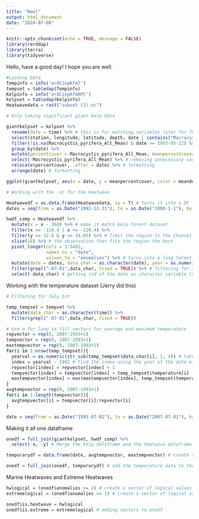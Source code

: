 ```yaml
---
title: "Neel"
output: html_document
date: "2024-07-08"
---
```


```r
knitr::opts_chunk$set(echo = TRUE, message = FALSE)
library(rerddap)
library(terra)
library(tidyverse)
```

Hello, have a good day! I hope you are well.
```r
#Loading Data
Tempinfo = info('erdCinpKfmT')
tempset = tabledap(Tempinfo)
Kelpinfo = info('erdCinpKfmRPC')
kelpset = tabledap(Kelpinfo)
Heatwavedata = rast("subset (1).nc")
```

```r
# Only taking significant giant kelp data

giantkelpset = kelpset %>%
  rename(date = time) %>% # this is for matching variables later for full_join
  select(station, longitude, latitude, depth, date | contains("Macrocystis_pyrifera")) %>% 
  filter(!is.na(Macrocystis_pyrifera_All_Mean) & date >= 1993-05-22) %>% # now we have all the actual values for giant kelp cover within the time frame of the temperature dataset
  group_by(date) %>% 
  mutate(percentcover = Macrocystis_pyrifera_All_Mean, meanpercentcover = mean(percentcover), meandepth = mean(depth)) %>% # make the percent cover easier to type and take the average of it across all locations
  select(-Macrocystis_pyrifera_All_Mean) %>% # removing unnecessary variables 
  relocate(percentcover, .after = date) %>% # formatting
  arrange(date) # formatting

ggplot(giantkelpset, aes(x = date, y = meanpercentcover, color = meandepth)) + geom_point() + geom_line() + geom_smooth(method = "lm") # first look at the data 
```

```r
# Working with the .nc for the heatwave

Heatwavedf = as.data.frame(Heatwavedata, xy = T) # turns it into a DF
dates = seq(from = as.Date("1992-12-31"), to = as.Date("2008-1-1"), by = "day") # creates dates for the dataframe

hwdf_comp = Heatwavedf %>%
  mutate(x = x - 360) %>% # make it match kelp forest dataset
  filter(x >= -118.4 | x <= -120.4) %>% 
  filter(y >= 32.8 & y <= 34.05) %>% # limit the region to the Channel Islands
  slice(18) %>% # the observation that fits the region the best
  pivot_longer(cols = 3:5482,
               names_to = "date",
               values_to = "anomalies") %>% # turns into a long format
  mutate(date = dates, data_char = as.character(date), year = as.numeric(format(date,'%Y')), month = as.numeric(format(date,'%m'))) %>% # adding the dates to the dataframe
  filter(grepl("-07-01",data_char, fixed = TRUE)) %>% # filtering for July 1st 
  select(-data_char) # getting rid of the date as character variable (date as time is still there)

```

Working with the temperature dataset (Jerry did this)
``` r
# Filtering for July 1st

temp_tempset = tempset %>% 
  mutate(data_char = as.character(time)) %>%
  filter(grepl("-07-01",data_char, fixed = TRUE))
```

``` r

# Use a for loop to fill vectors for average and maximum temperature
repvector = rep(0, 2007-1993+1)
tempvector = rep(0, 2007-1993+1)
maxtempvector = rep(0, 2007-1993+1)
for(i in 1:nrow(temp_tempset)){
  yearval = as.numeric(str_sub(temp_tempset$data_char[i], 1, 4)) # take year of date in string form and then convert to number
  index = yearval - 1992 # find the index using the year of the date minus the starting year
  repvector[index] = repvector[index] + 1
  tempvector[index] = tempvector[index] + temp_tempset$temperature[i]
  maxtempvector[index] = max(maxtempvector[index], temp_tempset$temperature[i])
}
avgtempvector = rep(0, 2007-1993+1)
for(i in 1:length(tempvector)){
  avgtempvector[i] = tempvector[i]/repvector[i]
}

date = seq(from = as.Date("1993-07-01"), to = as.Date("2007-07-01"), by = "year") # Create vectors of dates in the project
```
Making it all one dataframe
``` r
onedf = full_join(giantkelpset, hwdf_comp) %>% 
  select(-x, -y) # Merge the kelp dataframe and the heatwave dataframe and get rid of lat/lon for the heatwave df

temporarydf = data.frame(date, avgtempvector, maxtempvector) # create a dataframe out of the temperature and time vectors

onedf = full_join(onedf, temporarydf) # add the temperature data to the one dataframe
```
Marine Heatwaves and Extreme Heatwaves
``` r
hwlogical = (onedf$anomalies >= 2) # create a vector of logical values to express whether the anomaly represents a marine heatwave
extremelogical = (onedf$anomalies >= 1) # create a vector of logical values to express whether the anomaly represents an extreme marine heatwave

onedf$is.heatwave = hwlogical
onedf$is.extreme = extremelogical # adding vectors to onedf
```
